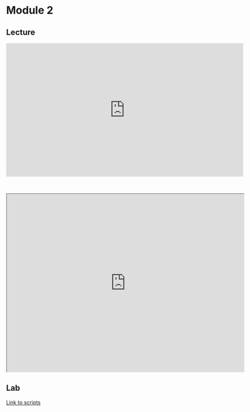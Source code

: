 # Module 2

## Lecture

<iframe width="640" height="360" src="https://www.youtube.com/embed/29ZEI9hJTQo?si=LtmV-lNZy1QWCnO4" title="YouTube video player" frameborder="0" allow="accelerometer; autoplay; clipboard-write; encrypted-media; gyroscope; picture-in-picture; web-share" referrerpolicy="strict-origin-when-cross-origin" allowfullscreen></iframe>

<br>

<iframe src="https://drive.google.com/file/d/139nnpSIyMRJahrzB87t7nQeS74k-KIWM/preview" width="640" height="480" allow="autoplay"></iframe>

## Lab

[Link to scripts](https://github.com/dr-sayyadhury/Introductory_Spatial_Analysis_Workshop___ISO_2024/tree/main/scripts/module2)
